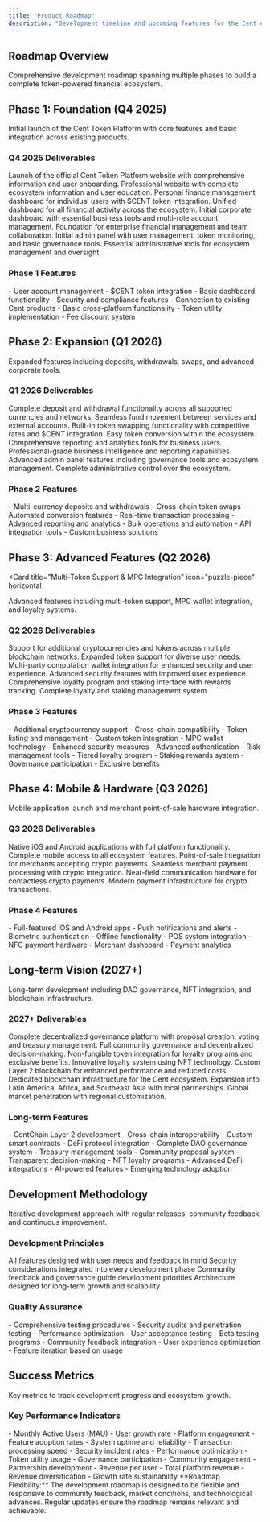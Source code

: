 ```yaml
---
title: "Product Roadmap"
description: "Development timeline and upcoming features for the Cent ecosystem"
---
```


## Roadmap Overview

<Card title="Ecosystem Development Timeline" icon="road" horizontal>
  Comprehensive development roadmap spanning multiple phases to build a complete
  token-powered financial ecosystem.
</Card>

## Phase 1: Foundation (Q4 2025)

<Card title="Cent Token Platform Launch" icon="rocket" horizontal>
  Initial launch of the Cent Token Platform with core features and basic
  integration across existing products.
</Card>

### Q4 2025 Deliverables

<Steps>
  <Step title="Cent Token Platform Website">
    Launch of the official Cent Token Platform website with comprehensive
    information and user onboarding.
    <Check>
      Professional website with complete ecosystem information and user
      education.
    </Check>
  </Step>

  <Step title="Retail Dashboard">
    Personal finance management dashboard for individual users with $CENT token
    integration.
    <Check>
      Unified dashboard for all financial activity across the ecosystem.
    </Check>
  </Step>

  <Step title="Basic Corporate Dashboard">
    Initial corporate dashboard with essential business tools and multi-role
    account management.
    <Check>
      Foundation for enterprise financial management and team collaboration.
    </Check>
  </Step>

  <Step title="Admin Panel v1">
    Initial admin panel with user management, token monitoring, and basic
    governance tools.
    <Check>
      Essential administrative tools for ecosystem management and oversight.
    </Check>
  </Step>
</Steps>

### Phase 1 Features

<AccordionGroup>
  <Accordion title="Core Platform" icon="cog">
    - User account management - $CENT token integration - Basic dashboard
    functionality - Security and compliance features
  </Accordion>

  <Accordion title="Integration" icon="link">
    - Connection to existing Cent products - Basic cross-platform functionality
    - Token utility implementation - Fee discount system
  </Accordion>
</AccordionGroup>

## Phase 2: Expansion (Q1 2026)

<Card title="Enhanced Functionality" icon="chart-line" horizontal>
  Expanded features including deposits, withdrawals, swaps, and advanced
  corporate tools.
</Card>

### Q1 2026 Deliverables

<Steps>
  <Step title="Deposits & Withdrawals">
    Complete deposit and withdrawal functionality across all supported
    currencies and networks.
    <Check>
      Seamless fund movement between services and external accounts.
    </Check>
  </Step>

  <Step title="Token Swaps">
    Built-in token swapping functionality with competitive rates and $CENT
    integration.
    <Check>Easy token conversion within the ecosystem.</Check>
  </Step>

  <Step title="Advanced Corporate Reporting">
    Comprehensive reporting and analytics tools for business users.
    <Check>
      Professional-grade business intelligence and reporting capabilities.
    </Check>
  </Step>

  <Step title="Expanded Admin Tools">
    Advanced admin panel features including governance tools and ecosystem
    management.
    <Check>Complete administrative control over the ecosystem.</Check>
  </Step>
</Steps>

### Phase 2 Features

<AccordionGroup>
  <Accordion title="Financial Operations" icon="exchange-alt">
    - Multi-currency deposits and withdrawals - Cross-chain token swaps -
    Automated conversion features - Real-time transaction processing
  </Accordion>

  <Accordion title="Business Tools" icon="building">
    - Advanced reporting and analytics - Bulk operations and automation - API
    integration tools - Custom business solutions
  </Accordion>
</AccordionGroup>

## Phase 3: Advanced Features (Q2 2026)

<Card
  title="Multi-Token Support & MPC Integration"
  icon="puzzle-piece"
  horizontal
>
  Advanced features including multi-token support, MPC wallet integration, and
  loyalty systems.
</Card>

### Q2 2026 Deliverables

<Steps>
  <Step title="Multi-Token Support">
    Support for additional cryptocurrencies and tokens across multiple
    blockchain networks.
    <Check>Expanded token support for diverse user needs.</Check>
  </Step>

  <Step title="MPC Wallet Integration">
    Multi-party computation wallet integration for enhanced security and user
    experience.
    <Check>Advanced security features with improved user experience.</Check>
  </Step>

  <Step title="Loyalty & Staking Dashboard">
    Comprehensive loyalty program and staking interface with rewards tracking.
    <Check>Complete loyalty and staking management system.</Check>
  </Step>
</Steps>

### Phase 3 Features

<AccordionGroup>
  <Accordion title="Token Support" icon="coins">
    - Additional cryptocurrency support - Cross-chain compatibility - Token
    listing and management - Custom token integration
  </Accordion>

  <Accordion title="Security Features" icon="shield-alt">
    - MPC wallet technology - Enhanced security measures - Advanced
    authentication - Risk management tools
  </Accordion>

  <Accordion title="Loyalty System" icon="star">
    - Tiered loyalty program - Staking rewards system - Governance participation
    - Exclusive benefits
  </Accordion>
</AccordionGroup>

## Phase 4: Mobile & Hardware (Q3 2026)

<Card title="Mobile Apps & Merchant Hardware" icon="mobile" horizontal>
  Mobile application launch and merchant point-of-sale hardware integration.
</Card>

### Q3 2026 Deliverables

<Steps>
  <Step title="Mobile Apps">
    Native iOS and Android applications with full platform functionality.
    <Check>Complete mobile access to all ecosystem features.</Check>
  </Step>

  <Step title="Merchant POS Integration">
    Point-of-sale integration for merchants accepting crypto payments.
    <Check>Seamless merchant payment processing with crypto integration.</Check>
  </Step>

  <Step title="NFC Hardware">
    Near-field communication hardware for contactless crypto payments.
    <Check>Modern payment infrastructure for crypto transactions.</Check>
  </Step>
</Steps>

### Phase 4 Features

<AccordionGroup>
  <Accordion title="Mobile Applications" icon="mobile">
    - Full-featured iOS and Android apps - Push notifications and alerts -
    Biometric authentication - Offline functionality
  </Accordion>

  <Accordion title="Merchant Solutions" icon="store">
    - POS system integration - NFC payment hardware - Merchant dashboard -
    Payment analytics
  </Accordion>
</AccordionGroup>

## Long-term Vision (2027+)

<Card title="Advanced Ecosystem Features" icon="crystal-ball" horizontal>
  Long-term development including DAO governance, NFT integration, and
  blockchain infrastructure.
</Card>

### 2027+ Deliverables

<Steps>
  <Step title="DAO Governance Portal">
    Complete decentralized governance platform with proposal creation, voting,
    and treasury management.
    <Check>Full community governance and decentralized decision-making.</Check>
  </Step>

  <Step title="NFT Loyalty Tiers">
    Non-fungible token integration for loyalty programs and exclusive benefits.
    <Check>Innovative loyalty system using NFT technology.</Check>
  </Step>

  <Step title="CentChain L2">
    Custom Layer 2 blockchain for enhanced performance and reduced costs.
    <Check>Dedicated blockchain infrastructure for the Cent ecosystem.</Check>
  </Step>

  <Step title="Regional Expansion">
    Expansion into Latin America, Africa, and Southeast Asia with local
    partnerships.
    <Check>Global market penetration with regional customization.</Check>
  </Step>
</Steps>

### Long-term Features

<AccordionGroup>
  <Accordion title="Blockchain Infrastructure" icon="link">
    - CentChain Layer 2 development - Cross-chain interoperability - Custom
    smart contracts - DeFi protocol integration
  </Accordion>

  <Accordion title="Advanced Governance" icon="vote-yea">
    - Complete DAO governance system - Treasury management tools - Community
    proposal system - Transparent decision-making
  </Accordion>

  <Accordion title="Innovation Features" icon="lightbulb">
    - NFT loyalty programs - Advanced DeFi integrations - AI-powered features -
    Emerging technology adoption
  </Accordion>
</AccordionGroup>

## Development Methodology

<Card title="Agile Development Process" icon="cogs" horizontal>
  Iterative development approach with regular releases, community feedback, and
  continuous improvement.
</Card>

### Development Principles

<CardGroup cols={2}>
  <Card title="User-Centric Design" icon="user">
    All features designed with user needs and feedback in mind
  </Card>
  <Card title="Security First" icon="shield-alt">
    Security considerations integrated into every development phase
  </Card>
  <Card title="Community Driven" icon="users">
    Community feedback and governance guide development priorities
  </Card>
  <Card title="Scalable Architecture" icon="chart-line">
    Architecture designed for long-term growth and scalability
  </Card>
</CardGroup>

### Quality Assurance

<AccordionGroup>
  <Accordion title="Testing & QA" icon="flask">
    - Comprehensive testing procedures - Security audits and penetration testing
    - Performance optimization - User acceptance testing
  </Accordion>

  <Accordion title="Community Feedback" icon="comments">
    - Beta testing programs - Community feedback integration - User experience
    optimization - Feature iteration based on usage
  </Accordion>
</AccordionGroup>

## Success Metrics

<Card title="Development Success Indicators" icon="chart-bar" horizontal>
  Key metrics to track development progress and ecosystem growth.
</Card>

### Key Performance Indicators

<Columns cols={2}>
  <Card title="User Adoption" icon="users">
    - Monthly Active Users (MAU) - User growth rate - Platform engagement -
    Feature adoption rates
  </Card>
  <Card title="Technical Performance" icon="chart-line">
    - System uptime and reliability - Transaction processing speed - Security
    incident rates - Performance optimization
  </Card>
  <Card title="Ecosystem Health" icon="heartbeat">
    - Token utility usage - Governance participation - Community engagement -
    Partnership development
  </Card>
  <Card title="Revenue Growth" icon="dollar-sign">
    - Revenue per user - Total platform revenue - Revenue diversification -
    Growth rate sustainability
  </Card>
</Columns>

<Note>
  **Roadmap Flexibility:** The development roadmap is designed to be flexible
  and responsive to community feedback, market conditions, and technological
  advances. Regular updates ensure the roadmap remains relevant and achievable.
</Note>
